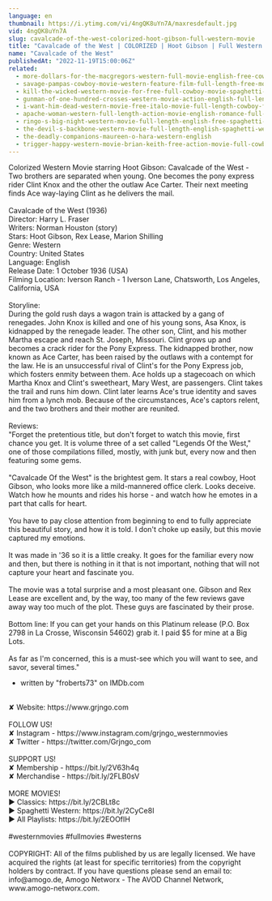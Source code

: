 ```yaml
---
language: en
thumbnail: https://i.ytimg.com/vi/4ngQK8uYn7A/maxresdefault.jpg
vid: 4ngQK8uYn7A
slug: cavalcade-of-the-west-colorized-hoot-gibson-full-western-movie
title: "Cavalcade of the West | COLORIZED | Hoot Gibson | Full Western Movie"
name: "Cavalcade of the West"
publishedAt: "2022-11-19T15:00:06Z"
related:
  - more-dollars-for-the-macgregors-western-full-movie-english-free-cowboy-film
  - savage-pampas-cowboy-movie-western-feature-film-full-length-free-movies-on-youtube
  - kill-the-wicked-western-movie-for-free-full-cowboy-movie-spaghetti-western-english
  - gunman-of-one-hundred-crosses-western-movie-action-english-full-length
  - i-want-him-dead-western-movie-free-italo-movie-full-length-cowboy-film
  - apache-woman-western-full-length-action-movie-english-romance-full-film
  - ringo-s-big-night-western-movie-full-length-english-free-spaghetti-western
  - the-devil-s-backbone-western-movie-full-length-english-spaghetti-western-cowboyfilm-watchfree
  - the-deadly-companions-maureen-o-hara-western-english
  - trigger-happy-western-movie-brian-keith-free-action-movie-full-cowboy-films-full-movies
---
```


Colorized Western Movie starring Hoot Gibson: Cavalcade of the West - Two brothers are separated when young. One becomes the pony express rider Clint Knox and the other the outlaw Ace Carter. Their next meeting finds Ace way-laying Clint as he delivers the mail.<br />
<br />
Cavalcade of the West (1936)<br />
Director: Harry L. Fraser<br />
Writers: Norman Houston (story)<br />
Stars: Hoot Gibson, Rex Lease, Marion Shilling<br />
Genre: Western<br />
Country: United States<br />
Language: English<br />
Release Date: 1 October 1936 (USA)<br />
Filming Location: Iverson Ranch - 1 Iverson Lane, Chatsworth, Los Angeles, California, USA<br />
<br />
Storyline:<br />
During the gold rush days a wagon train is attacked by a gang of renegades. John Knox is killed and one of his young sons, Asa Knox, is kidnapped by the renegade leader. The other son, Clint, and his mother Martha escape and reach St. Joseph, Missouri. Clint grows up and becomes a crack rider for the Pony Express. The kidnapped brother, now known as Ace Carter, has been raised by the outlaws with a contempt for the law. He is an unsuccessful rival of Clint's for the Pony Express job, which fosters enmity between them. Ace holds up a stagecoach on which Martha Knox and Clint's sweetheart, Mary West, are passengers. Clint takes the trail and runs him down. Clint later learns Ace's true identity and saves him from a lynch mob. Because of the circumstances, Ace's captors relent, and the two brothers and their mother are reunited.<br />
<br />
Reviews:<br />
"Forget the pretentious title, but don't forget to watch this movie, first chance you get. It is volume three of a set called "Legends Of the West," one of those compilations filled, mostly, with junk but, every now and then featuring some gems.<br />
<br />
"Cavalcade Of the West" is the brightest gem. It stars a real cowboy, Hoot Gibson, who looks more like a mild-mannered office clerk. Looks deceive. Watch how he mounts and rides his horse - and watch how he emotes in a part that calls for heart.<br />
<br />
You have to pay close attention from beginning to end to fully appreciate this beautiful story, and how it is told. I don't choke up easily, but this movie captured my emotions.<br />
<br />
It was made in '36 so it is a little creaky. It goes for the familiar every now and then, but there is nothing in it that is not important, nothing that will not capture your heart and fascinate you.<br />
<br />
The movie was a total surprise and a most pleasant one. Gibson and Rex Lease are excellent and, by the way, too many of the few reviews gave away way too much of the plot. These guys are fascinated by their prose.<br />
<br />
Bottom line: If you can get your hands on this Platinum release (P.O. Box 2798 in La Crosse, Wisconsin 54602) grab it. I paid $5 for mine at a Big Lots.<br />
<br />
As far as I'm concerned, this is a must-see which you will want to see, and savor, several times."<br />
- written by "froberts73" on IMDb.com<br />
<br />
✘ Website: https://www.grjngo.com<br />
<br />
FOLLOW US!<br />
✘ Instagram - https://www.instagram.com/grjngo_westernmovies<br />
✘ Twitter - https://twitter.com/Grjngo_com<br />
<br />
SUPPORT US!<br />
✘ Membership - https://bit.ly/2V63h4q<br />
✘ Merchandise - https://bit.ly/2FLB0sV<br />
<br />
MORE MOVIES! <br />
► Classics: https://bit.ly/2CBLt8c <br />
► Spaghetti Western: https://bit.ly/2CyCe8I <br />
► All Playlists: https://bit.ly/2EOOfIH <br />
<br />
#westernmovies #fullmovies #westerns<br />
<br />
COPYRIGHT: All of the films published by us are legally licensed. We have acquired the rights (at least for specific territories) from the copyright holders by contract. If you have questions please send an email to: info@amogo.de, Amogo Networx - The AVOD Channel Network, www.amogo-networx.com.